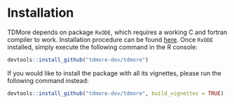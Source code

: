 # Installation  {#install}

TDMore depends on package `RxODE`, which requires a working C and fortran compiler to work. Installation procedure can be found [here](https://github.com/nlmixrdevelopment/RxODE). Once `RxODE` installed, simply execute the following command in the R console:

```r
devtools::install_github("tdmore-dev/tdmore")
```

If you would like to install the package with all its vignettes, please run the following command instead:
```r
devtools::install_github("tdmore-dev/tdmore", build_vignettes = TRUE)
```